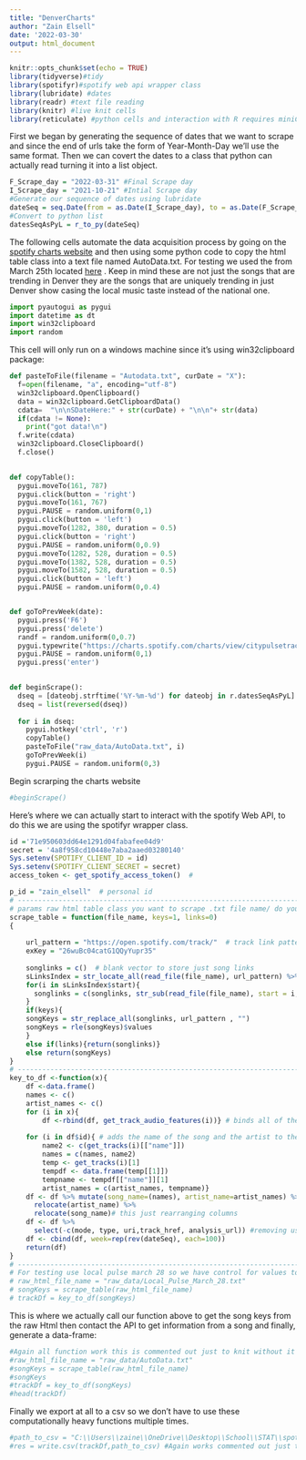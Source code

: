 ```yaml
---
title: "DenverCharts"
author: "Zain Elsell"
date: '2022-03-30'
output: html_document
---
```



```r
knitr::opts_chunk$set(echo = TRUE)
library(tidyverse)#tidy
library(spotifyr)#spotify web api wrapper class
library(lubridate) #dates
library(readr) #text file reading
library(knitr) #live knit cells 
library(reticulate) #python cells and interaction with R requires miniConda
```

First we began by generating the sequence of dates that we want to scrape and since the end of urls take the form of Year-Month-Day we'll use the same format. Then we can covert the dates to a class that python can actually read turning it into a list object.

```r
 
F_Scrape_day = "2022-03-31" #Final Scrape day
I_Scrape_day = "2021-10-21" #Intial Scrape day
#Generate our sequence of dates using lubridate
dateSeq = seq.Date(from = as.Date(I_Scrape_day), to = as.Date(F_Scrape_day), by = 'weeks')
#Convert to python list
datesSeqAsPyL = r_to_py(dateSeq) 
```

The following cells automate the data acquisition process by going on the [spotify charts website](https://charts.spotify.com/charts/view/citypulsetrack-denver-weekly/latest) and then using some python code to copy the html table class into a text file named AutoData.txt. For testing we used the from March 25th located [here](https://charts.spotify.com/charts/view/citypulsetrack-denver-weekly/2022-03-31) . Keep in mind these are not just the songs that are trending in Denver they are the songs that are uniquely trending in just Denver show casing the local music taste instead of the national one.

```python
import pyautogui as pygui
import datetime as dt
import win32clipboard
import random

```

This cell will only run on a windows machine since it's using win32clipboard package:

```python
def pasteToFile(filename = "Autodata.txt", curDate = "X"):
  f=open(filename, "a", encoding="utf-8")
  win32clipboard.OpenClipboard() 
  data = win32clipboard.GetClipboardData()
  cdata=  "\n\nSDateHere:" + str(curDate) + "\n\n"+ str(data) 
  if(cdata != None):
    print("got data!\n")  
  f.write(cdata)
  win32clipboard.CloseClipboard()
  f.close()
  

def copyTable():
  pygui.moveTo(161, 787)
  pygui.click(button = 'right')
  pygui.moveTo(161, 767)
  pygui.PAUSE = random.uniform(0,1)
  pygui.click(button = 'left')
  pygui.moveTo(1282, 380, duration = 0.5)
  pygui.click(button = 'right')
  pygui.PAUSE = random.uniform(0,0.9)
  pygui.moveTo(1282, 528, duration = 0.5)
  pygui.moveTo(1382, 528, duration = 0.5)
  pygui.moveTo(1582, 528, duration = 0.5)
  pygui.click(button = 'left')
  pygui.PAUSE = random.uniform(0,0.4)


def goToPrevWeek(date):
  pygui.press('F6')
  pygui.press('delete')
  randf = random.uniform(0,0.7)
  pygui.typewrite("https://charts.spotify.com/charts/view/citypulsetrack-denver-weekly/" + date, interval = 0.1)
  pygui.PAUSE = random.uniform(0,1)
  pygui.press('enter')
  

def beginScrape():
  dseq = [dateobj.strftime('%Y-%m-%d') for dateobj in r.datesSeqAsPyL]
  dseq = list(reversed(dseq))
  
  for i in dseq:
    pygui.hotkey('ctrl', 'r')
    copyTable()
    pasteToFile("raw_data/AutoData.txt", i)
    goToPrevWeek(i)
    pygui.PAUSE = random.uniform(0,3)


```

Begin scrarping the charts website
```python
#beginScrape()
```

Here's where we can actually start to interact with the spotify Web API, to do this we are using the spotifyr wrapper class.

```r
id ='71e950603dd64e1291d04fabafee04d9'
secret = '4a8f958cd10448e7aba2aaed03280140'
Sys.setenv(SPOTIFY_CLIENT_ID = id)
Sys.setenv(SPOTIFY_CLIENT_SECRET = secret)
access_token <- get_spotify_access_token()  #
```


```r
p_id = "zain_elsell"  # personal id
# ----------------------------------------------------------------------------------------------
# params raw html table class you want to scrape .txt file name/ do you want just the song song keys? / do yo you want the full links to the tracks?
scrape_table = function(file_name, keys=1, links=0)
{
    
    url_pattern = "https://open.spotify.com/track/"  # track link pattern
    exKey = "26wuBc04catG1QQyYupr35"
    
    songlinks = c()  # blank vector to store just song links
    sLinksIndex = str_locate_all(read_file(file_name), url_pattern) %>% data.frame()
    for(i in sLinksIndex$start){
      songlinks = c(songlinks, str_sub(read_file(file_name), start = i, end= (i+nchar(url_pattern)+nchar(exKey))-1))
    }
    if(keys){
    songKeys = str_replace_all(songlinks, url_pattern , "")
    songKeys = rle(songKeys)$values
    }
    else if(links){return(songlinks)}
    else return(songKeys)
}
# ---------------------------------------------------------------------------------------------
key_to_df <-function(x){
    df <-data.frame()
    names <- c()
    artist_names <- c()
    for (i in x){
        df <-rbind(df, get_track_audio_features(i))} # binds all of the audio features together
    
    for (i in df$id){ # adds the name of the song and the artist to the df
        name2 <- c(get_tracks(i)[["name"]])
        names = c(names, name2)
        temp <- get_tracks(i)[1]
        tempdf <- data.frame(temp[[1]])
        tempname <- tempdf[["name"]][1]
        artist_names = c(artist_names, tempname)}
    df <- df %>% mutate(song_name=(names), artist_name=artist_names) %>% 
      relocate(artist_name) %>% 
      relocate(song_name)# this just rearranging columns
    df <- df %>% 
      select(-c(mode, type, uri,track_href, analysis_url)) #removing useless columns
    df <- cbind(df, week=rep(rev(dateSeq), each=100))
    return(df)
}
# ----------------------------------------------------------------------------------------------
# For testing use local pulse march 28 so we have control for values to expect
# raw_html_file_name = "raw_data/Local_Pulse_March_28.txt"
# songKeys = scrape_table(raw_html_file_name)
# trackDf = key_to_df(songKeys)


```


This is where we actually call our function above to get the song keys from the raw Html then contact the API to get information from a song and finally, generate a data-frame:

```r
#Again all function work this is commented out just to knit without it re generating our csv
#raw_html_file_name = "raw_data/AutoData.txt"
#songKeys = scrape_table(raw_html_file_name)
#songKeys
#trackDf = key_to_df(songKeys) 
#head(trackDf)
```


Finally we export at all to a csv so we don't have to use these computationally heavy functions multiple times.
```r
#path_to_csv = "C:\\Users\\zaine\\OneDrive\\Desktop\\School\\STAT\\spotify_data_proj\\clean_data\\trackData.csv"
#res = write.csv(trackDf,path_to_csv) #Again works commented out just to knit
```

